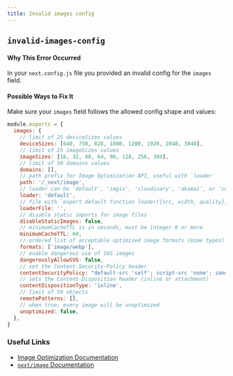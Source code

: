 ```yaml
---
title: Invalid images config
---
```


## `invalid-images-config`

#### Why This Error Occurred

In your `next.config.js` file you provided an invalid config for the `images` field.

#### Possible Ways to Fix It

Make sure your `images` field follows the allowed config shape and values:

```js
module.exports = {
  images: {
    // limit of 25 deviceSizes values
    deviceSizes: [640, 750, 828, 1080, 1200, 1920, 2048, 3840],
    // limit of 25 imageSizes values
    imageSizes: [16, 32, 48, 64, 96, 128, 256, 384],
    // limit of 50 domains values
    domains: [],
    // path prefix for Image Optimization API, useful with `loader`
    path: '/_next/image',
    // loader can be 'default', 'imgix', 'cloudinary', 'akamai', or 'custom'
    loader: 'default',
    // file with `export default function loader({src, width, quality})`
    loaderFile: '',
    // disable static imports for image files
    disableStaticImages: false,
    // minimumCacheTTL is in seconds, must be integer 0 or more
    minimumCacheTTL: 60,
    // ordered list of acceptable optimized image formats (mime types)
    formats: ['image/webp'],
    // enable dangerous use of SVG images
    dangerouslyAllowSVG: false,
    // set the Content-Security-Policy header
    contentSecurityPolicy: "default-src 'self'; script-src 'none'; sandbox;",
    // sets the Content-Disposition header (inline or attachment)
    contentDispositionType: 'inline',
    // limit of 50 objects
    remotePatterns: [],
    // when true, every image will be unoptimized
    unoptimized: false,
  },
}
```

### Useful Links

- [Image Optimization Documentation](https://nextjs.org/docs/basic-features/image-optimization)
- [`next/image` Documentation](https://nextjs.org/docs/api-reference/next/image)
